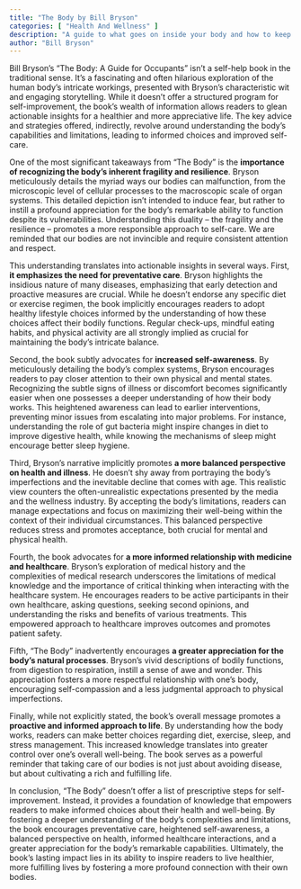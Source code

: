 ```yaml
---
title: "The Body by Bill Bryson"
categories: [ "Health And Wellness" ]
description: "A guide to what goes on inside your body and how to keep it running"
author: "Bill Bryson"
---
```

Bill Bryson's "The Body: A Guide for Occupants" isn't a self-help book in the traditional sense. It's a fascinating and often hilarious exploration of the human body's intricate workings, presented with Bryson's characteristic wit and engaging storytelling. While it doesn't offer a structured program for self-improvement, the book's wealth of information allows readers to glean actionable insights for a healthier and more appreciative life.  The key advice and strategies offered, indirectly, revolve around understanding the body's capabilities and limitations, leading to informed choices and improved self-care.

One of the most significant takeaways from "The Body" is the **importance of recognizing the body's inherent fragility and resilience**. Bryson meticulously details the myriad ways our bodies can malfunction, from the microscopic level of cellular processes to the macroscopic scale of organ systems. This detailed depiction isn't intended to induce fear, but rather to instill a profound appreciation for the body's remarkable ability to function despite its vulnerabilities.  Understanding this duality – the fragility and the resilience – promotes a more responsible approach to self-care.  We are reminded that our bodies are not invincible and require consistent attention and respect.

This understanding translates into actionable insights in several ways.  First, **it emphasizes the need for preventative care**. Bryson highlights the insidious nature of many diseases, emphasizing that early detection and proactive measures are crucial.  While he doesn't endorse any specific diet or exercise regimen, the book implicitly encourages readers to adopt healthy lifestyle choices informed by the understanding of how these choices affect their bodily functions.  Regular check-ups, mindful eating habits, and physical activity are all strongly implied as crucial for maintaining the body’s intricate balance.

Second, the book subtly advocates for **increased self-awareness**.  By meticulously detailing the body’s complex systems, Bryson encourages readers to pay closer attention to their own physical and mental states.  Recognizing the subtle signs of illness or discomfort becomes significantly easier when one possesses a deeper understanding of how their body works.  This heightened awareness can lead to earlier interventions, preventing minor issues from escalating into major problems. For instance, understanding the role of gut bacteria might inspire changes in diet to improve digestive health, while knowing the mechanisms of sleep might encourage better sleep hygiene.

Third, Bryson's narrative implicitly promotes **a more balanced perspective on health and illness**. He doesn't shy away from portraying the body's imperfections and the inevitable decline that comes with age. This realistic view counters the often-unrealistic expectations presented by the media and the wellness industry.  By accepting the body’s limitations, readers can manage expectations and focus on maximizing their well-being within the context of their individual circumstances.  This balanced perspective reduces stress and promotes acceptance, both crucial for mental and physical health.

Fourth, the book advocates for **a more informed relationship with medicine and healthcare**.  Bryson's exploration of medical history and the complexities of medical research underscores the limitations of medical knowledge and the importance of critical thinking when interacting with the healthcare system.  He encourages readers to be active participants in their own healthcare, asking questions, seeking second opinions, and understanding the risks and benefits of various treatments.  This empowered approach to healthcare improves outcomes and promotes patient safety.

Fifth, "The Body" inadvertently encourages **a greater appreciation for the body's natural processes**.  Bryson's vivid descriptions of bodily functions, from digestion to respiration, instill a sense of awe and wonder.  This appreciation fosters a more respectful relationship with one's body, encouraging self-compassion and a less judgmental approach to physical imperfections.

Finally, while not explicitly stated, the book's overall message promotes a **proactive and informed approach to life**.  By understanding how the body works, readers can make better choices regarding diet, exercise, sleep, and stress management.  This increased knowledge translates into greater control over one's overall well-being.  The book serves as a powerful reminder that taking care of our bodies is not just about avoiding disease, but about cultivating a rich and fulfilling life.

In conclusion, "The Body" doesn't offer a list of prescriptive steps for self-improvement.  Instead, it provides a foundation of knowledge that empowers readers to make informed choices about their health and well-being.  By fostering a deeper understanding of the body's complexities and limitations, the book encourages preventative care, heightened self-awareness, a balanced perspective on health, informed healthcare interactions, and a greater appreciation for the body's remarkable capabilities.  Ultimately, the book's lasting impact lies in its ability to inspire readers to live healthier, more fulfilling lives by fostering a more profound connection with their own bodies.

